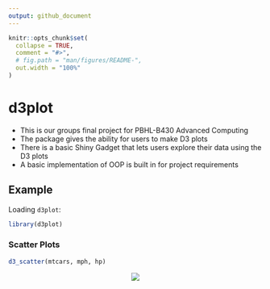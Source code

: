 ```yaml
---
output: github_document
---
```


<!-- README.md is generated from README.Rmd. Please edit that file -->

<!-- gif resizing! gifsicle input.gif --resize 50x50 > resized.gif -->

```r
knitr::opts_chunk$set(
  collapse = TRUE,
  comment = "#>",
  # fig.path = "man/figures/README-",
  out.width = "100%"
)
```

# d3plot

- This is our groups final project for PBHL-B430 Advanced Computing
- The package gives the ability for users to make D3 plots
- There is a basic Shiny Gadget that lets users explore their data using the D3 plots
- A basic implementation of OOP is built in for project requirements

## Example

Loading `d3plot`:

```r
library(d3plot)
```

### Scatter Plots

```r
d3_scatter(mtcars, mph, hp)
```

<center>
  ![](`r here::here("inst", "figures", "scatter_gif.gif")`)
</center>

